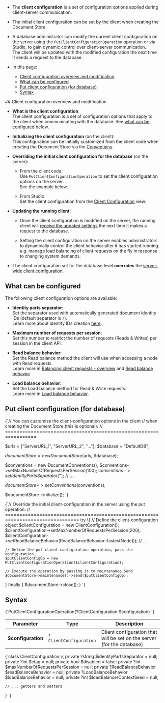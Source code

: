 
<Admonition type="note" title="">

* The **client configuration** is a set of configuration options applied during 
  client-server communication.  
* The initial client configuration can be set by the client when creating the Document Store.  
* A database administrator can modify the current client configuration on the server using the 
  `PutClientConfigurationOperation` operation or via Studio, to gain dynamic control over 
  client-server communication.  
  The client will be updated with the modified configuration the next time it sends a request to the database.  
* In this page:
  
  * [Client configuration overview and modification](../../../../client-api/operations/maintenance/configuration/put-client-configuration.mdx#client-configuration-overview-and-modification)
  * [What can be configured](../../../../client-api/operations/maintenance/configuration/put-client-configuration.mdx#what-can-be-configured)
  * [Put client configuration (for database)](../../../../client-api/operations/maintenance/configuration/put-client-configuration.mdx#put-client-configuration-(for-database))
  * [Syntax](../../../../client-api/operations/maintenance/configuration/put-client-configuration.mdx#syntax)

</Admonition>
## Client configuration overview and modification

* **What is the client configuration**:  
  The client configuration is a set of configuration options that apply to the client when communicating with the database.
  See [what can be configured](../../../../client-api/operations/maintenance/configuration/put-client-configuration.mdx#what-can-be-configured) below.  

* **Initializing the client configuration** (on the client):  
  This configuration can be initially customized from the client code when creating the Document Store via the [Conventions](../../../../client-api/configuration/conventions.mdx).
  
* **Overriding the initial client configuration for the database** (on the server):  

    * From the client code:  
      Use `PutClientConfigurationOperation` to set the client configuration options on the server.  
      See the example below.
    
    * From Studio:  
      Set the client configuration from the [Client Configuration](../../../../studio/database/settings/client-configuration-per-database.mdx) view.

* **Updating the running client**:  

  * Once the client configuration is modified on the server, the running client will [receive the updated settings](../../../../client-api/configuration/load-balance/overview.mdx#keeping-the-client-topology-up-to-date)
    the next time it makes a request to the database.  

  * Setting the client configuration on the server enables administrators to dynamically control 
    the client behavior after it has started running.  
    e.g. manage load balancing of client requests on the fly in response to changing system demands.

* The client configuration set for the database level **overrides** the 
  [server-wide client configuration](../../../../client-api/operations/server-wide/configuration/put-serverwide-client-configuration.mdx).



## What can be configured

The following client configuration options are available:  

* **Identity parts separator**:  
  Set the separator used with automatically generated document identity IDs (default separator is `/`).  
  Learn more about identity IDs creation [here](../../../../server/kb/document-identifier-generation.mdx#strategy--3).

* **Maximum number of requests per session**:  
  Set this number to restrict the number of requests (Reads & Writes) per session in the client API.

* **Read balance behavior**:  
  Set the Read balance method the client will use when accessing a node with Read requests.  
  Learn more in [Balancing client requests - overview](../../../../client-api/configuration/load-balance/overview.mdx) and [Read balance behavior](../../../../client-api/configuration/load-balance/read-balance-behavior.mdx).
  
* **Load balance behavior**:  
  Set the Load balance method for Read & Write requests.  
  Learn more in [Load balance behavior](../../../../client-api/configuration/load-balance/load-balance-behavior.mdx).



## Put client configuration (for database)

<TabItem value="put_config_1" label="put_config_1">
<CodeBlock language="php">
{`// You can customize the client-configuration options in the client
// when creating the Document Store (this is optional):
// =================================================================

$urls = ["ServerURL_1", "ServerURL_2", "..."];
$database = "DefaultDB";

$documentStore = new DocumentStore($urls, $database);

$conventions = new DocumentConventions();
$conventions->setMaxNumberOfRequestsPerSession(100);
$conventions->setIdentityPartsSeparator('$');
// ....

$documentStore->setConventions($conventions);

$documentStore->initialize();
`}
</CodeBlock>
</TabItem>

<TabItem value="put_config_2" label="put_config_2">
<CodeBlock language="php">
{`// Override the initial client-configuration in the server using the put operation:
// ================================================================================
try \{
    // Define the client-configuration object
    $clientConfiguration = new ClientConfiguration();
    $clientConfiguration->setMaxNumberOfRequestsPerSession(200);
    $clientConfiguration->setReadBalanceBehavior(ReadBalanceBehavior::fastestNode());
    // ...

    // Define the put client-configuration operation, pass the configuration
    $putClientConfigOp = new PutClientConfigurationOperation($clientConfiguration);

    // Execute the operation by passing it to Maintenance.Send
    $documentStore->maintenance()->send($putClientConfigOp);
\} finally \{
    $documentStore->close();
\}
`}
</CodeBlock>
</TabItem>



## Syntax

<TabItem value="syntax_1" label="syntax_1">
<CodeBlock language="php">
{`PutClientConfigurationOperation(?ClientConfiguration $configuration)
`}
</CodeBlock>
</TabItem>

| Parameter         | Type                  | Description                                                            |
|-------------------|-----------------------|------------------------------------------------------------------------|
| **$configuration** | `?ClientConfiguration` | Client configuration that will be set on the server (for the database) |

<TabItem value="syntax_2" label="syntax_2">
<CodeBlock language="php">
{`class ClientConfiguration
\{
    private ?string $identityPartsSeparator = null;
    private ?int $etag = null;
    private bool $disabled = false;
    private ?int $maxNumberOfRequestsPerSession = null;
    private ?ReadBalanceBehavior $readBalanceBehavior = null;
    private ?LoadBalanceBehavior $loadBalanceBehavior = null;
    private ?int $loadBalancerContextSeed = null;

    // ... getters and setters
\}
`}
</CodeBlock>
</TabItem>





